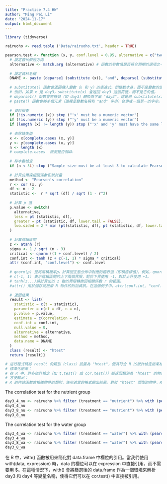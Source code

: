```yaml
---
title: "Practice 7.4 HW"
author: "Ming Pei Li"
date: "2024-11-17"
output: html_document
---
```


```r
library (tidyverse)
```

```r
rairuoho <- read.table ('Data/rairuoho.txt', header = TRUE)
```


```r
pearson.test <- function (x, y, conf.level = 0.95, alternative = c("two.sided", "less", "greater")) {
  # 設定替代假設方向
  alternative <- match.arg (alternative) # 函數的參數值是否符合預期的選項之一。如果參數值與選項不匹配，match.arg() 會自動報錯。
  
  # 設定資料名稱
  DNAME <- paste (deparse1 (substitute (x)), "and", deparse1 (substitute (y)))
  
  # substitute() 函數會返回傳入變數（x 和 y）的表達式，即變數本身，而不是變數的值。換句話說，它會將變數名稱作為一個符號（symbol）返回。
  # 例如，如果 x 是 day3，substitute(x) 會返回 day3 這個符號，而不是它的值。
  # deparse1() 函數會將符號（如 day3）轉換為字串 "day3"。這是將 substitute(x) 或 substitute(y) 轉換為字符串的步驟。
  # paste() 函數會將多個元素（這裡是變數名稱和 "and" 字串）合併成一個單一的字串。這裡將 x 和 y 的變數名稱（如 day3 和 day4）以 "and" 連接。
  
  # 資料檢查
  if (!is.numeric (x)) stop ("'x' must be a numeric vector")
  if (!is.numeric (y)) stop ("'y' must be a numeric vector")
  if (length (x) != length (y)) stop ("'x' and 'y' must have the same length")
  
  # 去除缺失值
  x <- x[complete.cases (x, y)]
  y <- y[complete.cases (x, y)]
  n <- length (x)
  # complete.cases  檢測是否有NA
  
  # 样本數檢查
  if (n < 3L) stop ("Sample size must be at least 3 to calculate Pearson correlation")
  
  # 計算皮爾森相關係數和統計量
  method <- "Pearson's correlation"
  r <- cor (x, y)
  df <- n - 2
  statistic <-  r * sqrt (df) / sqrt (1 - r^2)
  
  # 計算 p 值
  p.value <- switch(
    alternative,
    less = pt (statistic, df),
    greater = pt (statistic, df, lower.tail = FALSE),
    two.sided = 2 * min (pt(statistic, df), pt (statistic, df, lower.tail = FALSE))
  )
  
  # 計算信賴區間
  z <- atanh (r)
  sigma <- 1 / sqrt (n - 3)
  critical <- qnorm ((1 + conf.level) / 2)
  conf.int <- tanh (z + c(-1, 1) * sigma * critical)
  attr (conf.int, "conf.level") <- conf.level
  
  # qnorm(p) 是將累積機率𝑝，計算回正態分佈中對應的臨界值（即橫座標值）。例如，qnorm(0.975) 的結果大約是 1.96，表示正態分佈中累積機率為 97.5% 時的橫座標值。
  # c(-1, 1) 表示信賴區間的上下兩個界限，對於下界使用 -1，對於上界使用 +1。
  # tanh(z...)將計算出的 z 軸的界限轉換回相關係數 r 的範圍。
  #attr() 用於儲存或檢索 R 物件的附加資訊。在這個例子中，attr(conf.int, "conf.level") <- conf.level 將信賴水準儲存在 conf.int 物件中。
  
  # 返回結果
  result <- list(
    statistic = c(t = statistic),
    parameter = c(df = df, n = n),
    p.value = p.value,
    estimate = c(correlation = r),
    conf.int = conf.int,
    null.value = 0,
    alternative = alternative,
    method = method,
    data.name = DNAME
  )
  class (result) <- "htest"
  return (result)}

# 這行程式碼將 result 的類別（class）設置為 "htest"，使其符合 R 的統計檢定結果格式。
# 標準化結果：
# 在 R 中，許多統計檢定（如 t.test() 或 cor.test()）都返回類別為 "htest" 的物件。通過設定這個類別，result 可以與其他統計檢定結果保持一致。
# 方便輸出：
# R 的內建函數會根據物件的類別，使用適當的格式輸出結果。對於 "htest" 類型的物件，R 會自動以一種簡潔、可讀的格式顯示檢定結果。
```

The correlation test for the nutrient group
```r
day3_4_nu <- rairuoho %>% filter (treatment == "nutrient") %>% with (pearson.test (day3, day4))
day3_4_nu
day3_8_nu <- rairuoho %>% filter (treatment == "nutrient") %>% with (pearson.test (day3, day8))
day3_8_nu
```

The correlation test for the water group
```r
day3_4_wa <- rairuoho %>% filter (treatment == "water") %>% with (pearson.test (day3, day4))
day3_4_wa
day3_8_wa <- rairuoho %>% filter (treatment == "water") %>% with (pearson.test (day3, day8))
day3_8_wa
```

在 R 中，with() 函數被用來簡化對 data.frame 中欄位的引用。當我們使用 with(data, expression) 時，data 的欄位可以在 expression 中直接引用，而不需要用 $。在這種情況下，with() 會將篩選後的 data.frame 作為一個環境來解析 day3 和 day4 等變量名稱，使得它們可以在 cor.test() 中直接被引用。
